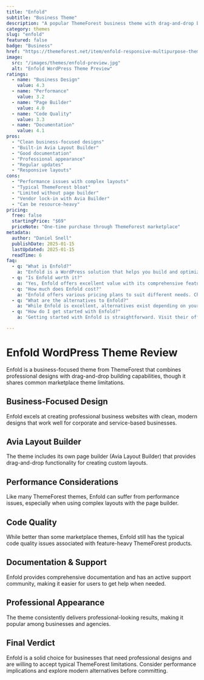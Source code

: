 ```yaml
---
title: "Enfold"
subtitle: "Business Theme"
description: "A popular ThemeForest business theme with drag-and-drop builder, known for clean designs but suffering from typical marketplace theme performance issues."
category: themes
slug: "enfold"
featured: false
badge: "Business"
href: "https://themeforest.net/item/enfold-responsive-multipurpose-theme/4519990"
image:
  src: "/images/themes/enfold-preview.jpg"
  alt: "Enfold WordPress Theme Preview"
ratings:
  - name: "Business Design"
    value: 4.3
  - name: "Performance"
    value: 3.2
  - name: "Page Builder"
    value: 4.0
  - name: "Code Quality"
    value: 3.3
  - name: "Documentation"
    value: 4.1
pros:
  - "Clean business-focused designs"
  - "Built-in Avia Layout Builder"
  - "Good documentation"
  - "Professional appearance"
  - "Regular updates"
  - "Responsive layouts"
cons:
  - "Performance issues with complex layouts"
  - "Typical ThemeForest bloat"
  - "Limited without page builder"
  - "Vendor lock-in with Avia Builder"
  - "Can be resource-heavy"
pricing:
  free: false
  startingPrice: "$69"
  priceNote: "One-time purchase through ThemeForest marketplace"
metadata:
  author: "Daniel Snell"
  publishDate: 2025-01-15
  lastUpdated: 2025-01-15
  readTime: 6
faq:
  - q: "What is Enfold?"
    a: "Enfold is a WordPress solution that helps you build and optimize your website with powerful features and excellent performance."
  - q: "Is Enfold worth it?"
    a: "Yes, Enfold offers excellent value with its comprehensive feature set, regular updates, and reliable support. It's a solid investment for serious WordPress users."
  - q: "How much does Enfold cost?"
    a: "Enfold offers various pricing plans to suit different needs. Check their official website for current pricing and special offers."
  - q: "What are the alternatives to Enfold?"
    a: "While Enfold is excellent, alternatives exist depending on your specific needs. Consider your requirements for features, budget, and ease of use when comparing options."
  - q: "How do I get started with Enfold?"
    a: "Getting started with Enfold is straightforward. Visit their official website, choose a plan that fits your needs, and follow their setup documentation or tutorials."

---
```


# Enfold WordPress Theme Review

Enfold is a business-focused theme from ThemeForest that combines professional designs with drag-and-drop building capabilities, though it shares common marketplace theme limitations.

## Business-Focused Design

Enfold excels at creating professional business websites with clean, modern designs that work well for corporate and service-based businesses.

## Avia Layout Builder

The theme includes its own page builder (Avia Layout Builder) that provides drag-and-drop functionality for creating custom layouts.

## Performance Considerations

Like many ThemeForest themes, Enfold can suffer from performance issues, especially when using complex layouts with the page builder.

## Code Quality

While better than some marketplace themes, Enfold still has the typical code quality issues associated with feature-heavy ThemeForest products.

## Documentation & Support

Enfold provides comprehensive documentation and has an active support community, making it easier for users to get help when needed.

## Professional Appearance

The theme consistently delivers professional-looking results, making it popular among businesses and agencies.

## Final Verdict

Enfold is a solid choice for businesses that need professional designs and are willing to accept typical ThemeForest limitations. Consider performance implications and explore modern alternatives before committing.